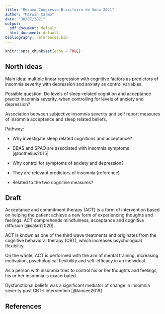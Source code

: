 ```yaml
---
title: "Resumo Congresso Brasileiro de Sono 2021"
author: "Marwin Carmo"
date: "30/07/2021"
output:
  pdf_document: default
  html_document: default
bibliography: references.bib
---
```


```r
knitr::opts_chunk$set(echo = TRUE)
```

## North ideas

Main idea: multiple linear regression with cognitive factors as predictors of insomnia severity with depression and anxiety as control variables.

Possible question: Do levels of sleep-related cognition and acceptance predict insomnia severity, when controlling for levels of anxiety and depression?

Association between subjective insomnia severity and self report measures of insomnia acceptance and sleep related beliefs.

Pathway:

-   Why investigate sleep related cognitions and acceptance?

  + DBAS and SPAQ are associated with insomnia symptoms [@bothelius2015]

-   Why control for symptoms of anxiety and depression?

  + They are relevant predictors of insomnia (reference)
  + Related to the two cognitive measures?

## Draft

Acceptance and commitment therapy (ACT) is a form of intervention based on helping the patient achieve a new form of experiencing thoughts and feelings. ACT comprehends mindfulness, acceptance and cognitive diffusion [@salari2020].

ACT is known as one of the third wave treatments and originates from the cognitive behavioral therapy (CBT), which increases psychological flexibility.

On the whole, ACT is performed with the aim of mental training, increasing motivation, psychological flexibility and self-efficacy in an individual.

As a person with insomnia tries to control his or her thoughts and feelings, his or her insomnia is exacerbated.

Dysfunctional beliefs was a significant mediator of change in insomnia severity post CBT-I intervention [@lancee2019]

## References
